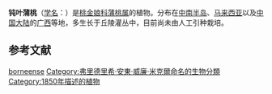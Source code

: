 {{Speciesbox
| status = NE
| status_system = iucn3.1
| image = 
| genus = Syzygium
| species = borneense
| authority = ([[Miq.|Miq.]]) Miq., 1855
| synonyms ref={{r|powo}}
| synonyms ={{collapsible list|title=基本异名|{{species list
|Eugenia borneensis |Miq., 1850}}}}
{{collapsible list|title=同模异名|{{species list
|Syzygium myrtillus var. borneense |(Miq.) Chantar. & J.Parn., 1993
}}}}
{{collapsible list|title=异模异名|{{species list
|Eugenia cinerea |Kurz, 1875
|Eugenia embelioides |Ridl., 1930
|Eugenia irregularis |Craib, 1930
|Eugenia ixoroides |Elmer, 1912
|Eugenia litseifolia |Merr., 1917
|Eugenia microcalyx |Duthie, 1878
|Eugenia pseudosubtilis |King, 1901
|Syzygium cinerascens |C.Presl, 1845
|Syzygium cinereum |(Kurz) Chantar. & J.Parn., 1993
|Syzygium embelioides |(Ridl.) Masam., 1942
|Syzygium glaucescens |Miq., 1850
|Syzygium hackenbergii |Diels, 1926
|Syzygium irregulare |(Craib) Merr. & L.M.Perry, 1938
|Syzygium litseifolium |(Merr.) Merr. & L.M.Perry, 1939
}}}}
}}

'''钝叶蒲桃'''（[[学名|学名]]：{{lang|la|''Syzygium borneense''}}）是[[桃金娘科|桃金娘科]][[蒲桃属|蒲桃属]]的植物。分布在[[中南半岛|中南半岛]]、[[马来西亚|马来西亚]]以及[[中国大陆|中国大陆]]的[[广西|广西]]等地，多生长于丘陵灌丛中，目前尚未由人工引种栽培。{{r|powo|bioinfo}}

== 参考文献 ==
{{reflist|refs=
<ref name="powo">{{cite web |title=''Syzygium borneense'' (Miq.) Miq. |url=http://www.plantsoftheworldonline.org/taxon/urn:lsid:ipni.org:names:601462-1 |website=''Plants of the World Online'' |publisher=Kew Science |accessdate=2021-06-22 |language=en}}</ref>
<ref name="bioinfo">{{cite web| url =http://www.bioinfo.cn/db05/KmzwSpecies.php?action=view&id=12942| title =钝叶蒲桃| work =《中国高等植物数据库全库》| publisher =中国科学院微生物研究所| author =昆明植物研究所| accessdate =2009-02-24| deadurl =yes| archiveurl =https://web.archive.org/web/20160305004351/http://www.bioinfo.cn/db05/KmzwSpecies.php?action=view&id=12942| archivedate =2016-03-05}}</ref>
}}
{{Taxonbar|from2=Q15227728}}

{{Myrtaceae-stub}}
[[Category:蒲桃属|borneense]]
[[Category:弗里德里希·安東·威廉·米克爾命名的生物分類|Category:弗里德里希·安東·威廉·米克爾命名的生物分類]]
[[Category:1850年描述的植物|Category:1850年描述的植物]]